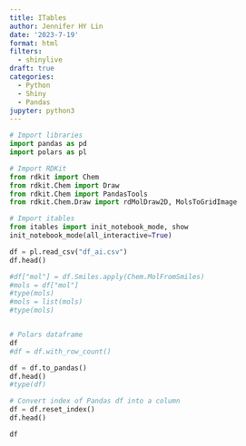 ```yaml
---
title: ITables
author: Jennifer HY Lin
date: '2023-7-19'
format: html
filters:
  - shinylive
draft: true
categories:
  - Python
  - Shiny
  - Pandas
jupyter: python3
---
```


```python
# Import libraries
import pandas as pd
import polars as pl

# Import RDKit
from rdkit import Chem
from rdkit.Chem import Draw
from rdkit.Chem import PandasTools
from rdkit.Chem.Draw import rdMolDraw2D, MolsToGridImage

# Import itables
from itables import init_notebook_mode, show
init_notebook_mode(all_interactive=True)
```

```python
df = pl.read_csv("df_ai.csv")
df.head()
```

```python
#df["mol"] = df.Smiles.apply(Chem.MolFromSmiles)
#mols = df["mol"]
#type(mols)
#mols = list(mols)
#type(mols)


# Polars dataframe
df
#df = df.with_row_count()
```

```python
df = df.to_pandas()
df.head()
#type(df)
```

```python
# Convert index of Pandas df into a column
df = df.reset_index()
df.head()
```

```python
df
```